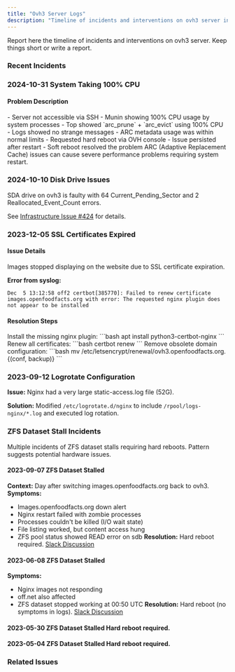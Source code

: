 ```yaml
---
title: "Ovh3 Server Logs"
description: "Timeline of incidents and interventions on ovh3 server including CPU issues, disk failures, SSL certificate problems, ZFS dataset stalls, and logrotate configuration changes."
---
```



<Callout type="info">
  Report here the timeline of incidents and interventions on ovh3 server. Keep
  things short or write a report.
</Callout>

### Recent Incidents

<Cards>
  <Card
    title="2024-10-31: CPU Issues"
    description="System using 100% CPU, resolved with reboot"
  />
  <Card
    title="2024-10-10: Disk Failure"
    description="SDA drive showing pending sector errors"
  />
  <Card
    title="2023-12-05: SSL Certificates"
    description="Images SSL certificate renewal failed"
  />
  <Card
    title="ZFS Stalls"
    description="Multiple ZFS dataset stall incidents requiring hard reboots"
  />
</Cards>

### 2024-10-31 System Taking 100% CPU

#### Problem Description

<Steps>
  <Step title="Initial Symptoms">
    - Server not accessible via SSH - Munin showing 100% CPU usage by system
    processes
  </Step>

  <Step title="Investigation">
    - Top showed `arc_prune` + `arc_evict` using 100% CPU - Logs showed no
    strange messages - ARC metadata usage was within normal limits
  </Step>

  <Step title="Resolution">
    - Requested hard reboot via OVH console - Issue persisted after restart -
    Soft reboot resolved the problem
  </Step>
</Steps>

<Callout type="warn">
  ARC (Adaptive Replacement Cache) issues can cause severe performance problems
  requiring system restart.
</Callout>

### 2024-10-10 Disk Drive Issues

<Callout type="error">
  SDA drive on ovh3 is faulty with 64 Current_Pending_Sector and 2
  Reallocated_Event_Count errors.
</Callout>

See [Infrastructure Issue #424](https://github.com/openfoodfacts/openfoodfacts-infrastructure/issues/424) for details.

### 2023-12-05 SSL Certificates Expired

#### Issue Details

Images stopped displaying on the website due to SSL certificate expiration.

**Error from syslog:**

```log title="Certificate Renewal Error"
Dec  5 13:12:58 off2 certbot[385770]: Failed to renew certificate images.openfoodfacts.org with error: The requested nginx plugin does not appear to be installed
```

#### Resolution Steps

<Steps>
  <Step title="Install Plugin">
    Install the missing nginx plugin: ```bash apt install python3-certbot-nginx
    ```
  </Step>

  <Step title="Renew Certificates">
    Renew all certificates: ```bash certbot renew ```
  </Step>

  <Step title="Clean Up">
    Remove obsolete domain configuration: ```bash mv
    /etc/letsencrypt/renewal/ovh3.openfoodfacts.org.{(conf, backup)}
    ```
  </Step>
</Steps>

### 2023-09-12 Logrotate Configuration

**Issue:** Nginx had a very large static-access.log file (52G).

**Solution:** Modified `/etc/logrotate.d/nginx` to include `/rpool/logs-nginx/*.log` and executed log rotation.


### ZFS Dataset Stall Incidents

<Callout type="error">
  Multiple incidents of ZFS dataset stalls requiring hard reboots. Pattern
  suggests potential hardware issues.
</Callout>

#### 2023-09-07 ZFS Dataset Stalled 
**Context:** Day after switching images.openfoodfacts.org back to ovh3. 
**Symptoms:**
- Images.openfoodfacts.org down alert 
- Nginx restart failed with zombie processes 
- Processes couldn't be killed (I/O wait state) 
- File listing worked, but content access hung 
- ZFS pool status showed READ error on sdb
**Resolution:** Hard reboot required. [Slack Discussion](https://openfoodfacts.slack.com/archives/C01F18SQ8F7/p1694089024775499)

#### 2023-06-08 ZFS Dataset Stalled 
**Symptoms:** 
- Nginx images not responding 
- off.net also affected 
- ZFS dataset stopped working at 00:50 UTC 
**Resolution:** Hard reboot (no symptoms in logs). [Slack Discussion](https://openfoodfacts.slack.com/archives/C1FPYCWM7/p1686298752505019)

#### 2023-05-30 ZFS Dataset Stalled Hard reboot required.

#### 2023-05-04 ZFS Dataset Stalled Hard reboot required.

### Related Issues

<Cards>
  <Card
    title="Disk Hardware Issues"
    description="See 2023-07-16 Disk sdc errors report"
    href="/docs/Infra/reports/2023/2023-07-16-ovh3-sdc-broken"
  />
</Cards>
